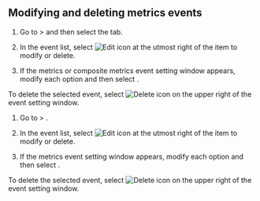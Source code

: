 ## Modifying and deleting metrics events

<Xclude product="npm">

1. Go to <Cmdname sid="event_statistic" className="uitext" /> &gt; <Cmdname sid="event_setting" className="uitext" /> and then select the <Cmdname sid="metrics" className="uitext" /> tab.

2. In the event list, select ![Edit icon](/img/ico-edit.svg) at the utmost right of the item to modify or delete.

3. If the metrics or composite metrics event setting window appears, modify each option and then select <Cmdname sid="save" className="uitext" />.

  To delete the selected event, select ![Delete icon](/img/ico-trash.svg) <Cmdname sid="delete" className="uitext" /> on the upper right of the event setting window.

</Xclude>

<InDoc product="npm">

1. Go to <Cmdname sid="event_statistic" className="uitext" /> &gt; <Cmdname sid="event_setting" className="uitext" />.

2. In the event list, select ![Edit icon](/img/ico-edit.svg) at the utmost right of the item to modify or delete.

3. If the metrics event setting window appears, modify each option and then select <Cmdname sid="save" className="uitext" />.

  To delete the selected event, select ![Delete icon](/img/ico-trash.svg) <Cmdname sid="delete" className="uitext" /> on the upper right of the event setting window.

</InDoc>
